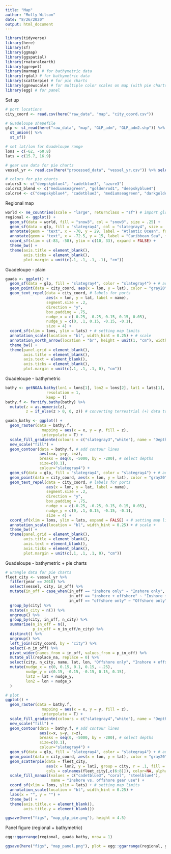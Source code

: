 ```yaml
---
title: "Map"
author: "Molly Wilson"
date: "8/26/2020"
output: html_document
---
```


```r
library(tidyverse)
library(here)
library(sf)
library(ggmap)
library(ggspatial)
library(rnaturalearth)
library(ggrepel)
library(marmap) # for bathymetric data
library(rgdal) # for bathymetric data
library(scatterpie) # for pie charts
library(ggnewscale) # for multiple color scales on map (with pie charts)
library(egg) # for panel
```

Set up
```r
# port locations
city_coord <- read.csv(here("raw_data", "map", "city_coord.csv"))

# Guadeloupe shapefile
glp <- st_read(here("raw_data", "map", "GLP_adm", "GLP_adm2.shp")) %>%
  st_union() %>%
  st_sf()

# set lat/lon for Guadeloupe range
lons = c(-62, -60.8)
lats = c(15.7, 16.9)

# gear use data for pie charts
vessel_yr <- read.csv(here("processed_data", "vessel_yr.csv")) %>% select(-X)

# colors for pie charts
colors3 <- c("deepskyblue4", "cadetblue3", "azure3")
colors3_blend <- c("mediumseagreen", "goldenrod1", "deepskyblue4")
colors4 <- c("deepskyblue4", "cadetblue3", "mediumseagreen", "darkgoldenrod1")
```

Regional map
```r
world <- ne_countries(scale = "large", returnclass = "sf") # import global coastline data
regional <- ggplot() +
  geom_sf(data = world, fill = "snow3", col = "snow3", size = .25) +
  geom_sf(data = glp, fill = "slategray4", col = "slategray4", size = .25) +
  annotate(geom = "text", x = -70, y = 29, label = "Atlantic Ocean", fontface = "italic", color = "black", size = 3) +
  annotate(geom = "text", x = -72.5, y = 15, label = "Caribbean Sea", fontface = "italic", color = "black", size = 3) +
  coord_sf(xlim = c(-83, -58), ylim = c(10, 33), expand = FALSE) +
  theme_bw() +
  theme(axis.title = element_blank(), 
        axis.ticks = element_blank(),
        plot.margin = unit(c(.1, .1, .1, .1), "cm"))
```

Guadeloupe - plain
```r
guada <- ggplot() +
  geom_sf(data = glp, fill = "slategray4", color = "slategray4") + # add guada coastline
  geom_point(data = city_coord, aes(x = lon, y = lat), color = "gray20", size = 2) + # add ports
  geom_text_repel(data = city_coord, # labels for ports
                  aes(x = lon, y = lat, label = name),
                  segment.size = .2,
                  direction = "y",
                  box.padding = .75,
                  nudge_x = c(-0.25, -0.25, 0.15, 0.15, 0.05), 
                  nudge_y = c(0, .1, 0.15, -0.15, -0.1),
                  size = 4) +
  coord_sf(xlim = lons, ylim = lats) + # setting map limits
  annotation_scale(location = "bl", width_hint = 0.25) + # scale
  annotation_north_arrow(location = "br", height = unit(1, "cm"), width = unit(0.5, "cm")) +
  theme_bw() +
  theme(panel.grid = element_blank(),
        axis.title = element_blank(), 
        axis.text = element_blank(),
        axis.ticks = element_blank(),
        plot.margin = unit(c(.1, .1, .1, 0), "cm"))
```

Guadeloupe - bathymetric
```r

bathy <- getNOAA.bathy(lon1 = lons[1], lon2 = lons[2], lat1 = lats[1], lat2 = lats[2], 
                  resolution = 1,
                  keep = T)
bathy.f <- fortify.bathy(bathy) %>% 
  mutate(z = as.numeric(z),
         z = if_else(z > 0, 0, z)) # converting terrestrial (+) data to 0, bc files don't precisely align

guada_bathy <- ggplot() +
  geom_raster(data = bathy.f,
                mapping = aes(x = x, y = y, fill = z),
                interpolate = T) +
  scale_fill_gradientn(colours = c("slategray3","white"), name = "Depth (m)") +
  new_scale("fill") +
  geom_contour(data = bathy.f, # add contour lines
               aes(x=x, y=y, z=z),
               breaks = seq(0, -5000, by = -200), # select depths
               size=c(0.1),
               colour="slategray4") +
  geom_sf(data = glp, fill = "slategray4", color = "slategray4") + # add guada coastline
  geom_point(data = city_coord, aes(x = lon, y = lat), color = "gray20", size = 2) + # add ports
  geom_text_repel(data = city_coord, # labels for ports
                  aes(x = lon, y = lat, label = name),
                  segment.size = .2,
                  direction = "y",
                  box.padding = .75,
                  nudge_x = c(-0.25, -0.25, 0.15, 0.15, 0.05), 
                  nudge_y = c(0, .1, 0.15, -0.15, -0.1),
                  size = 4) +
  coord_sf(xlim = lons, ylim = lats, expand = FALSE) + # setting map limits
  annotation_scale(location = "bl", width_hint = 0.25) + # scale +
  theme_bw() +
  theme(panel.grid = element_blank(),
        axis.title = element_blank(), 
        axis.text = element_blank(),
        axis.ticks = element_blank(),
        plot.margin = unit(c(.1, .1, .1, 0), "cm"))
```

Guadeloupe - bathymetric + pie charts
```r
# wrangle data for pie charts
fleet_city <- vessel_yr %>% 
  filter(year == 2018) %>%
  select(vessel, city, in_off) %>%
  mutate(in_off = case_when(in_off == "inshore only" ~ "Inshore only",
                            in_off == "inshore + offshore" ~ "Inshore + offshore",
                            in_off == "offshore only" ~ "Offshore only")) %>%
  group_by(city) %>%
  mutate(n_city = n()) %>%
  ungroup() %>%
  group_by(city, in_off, n_city) %>%
  summarise(n_in_off = n(),
            p_in_off = n_in_off/n_city) %>%
  distinct() %>%
  ungroup() %>%
  left_join(city_coord, by = "city") %>%
  select(-n_in_off) %>%
  pivot_wider(names_from = in_off, values_from = p_in_off) %>%
  mutate_all(replace_na, replace = 0) %>%
  select(city, n_city, name, lat, lon, "Offshore only", "Inshore + offshore", "Inshore only") %>%
  mutate(nudge_x = c(0, 0.15, 0.1, 0.15, -.25), 
         nudge_y = c(0.15, -0.15, -0.15, 0.15, 0.15),
         lat2 = lat + nudge_y,
         lon2 = lon + nudge_x
  )

# plot
ggplot() +
  geom_raster(data = bathy.f,
                mapping = aes(x = x, y = y, fill = z),
                interpolate = T) +
  scale_fill_gradientn(colours = c("slategray4","white"), name = "Depth (m)") +
  new_scale("fill") +
  geom_contour(data = bathy.f, # add contour lines
               aes(x=x, y=y, z=z),
               breaks = seq(0, -5000, by = -200), # select depths
               size=c(0.1),
               colour="slategray4") +
  geom_sf(data = glp, fill = "slategray4", color = "slategray4") + # add guada coastline
  geom_point(data = city_coord, aes(x = lon, y = lat), color = "gray20", size = 2) + # add ports
  geom_scatterpie(data = fleet_city,
                  aes(x = lon2, y = lat2, group = city, r = .1, fill = city), # log scaled by total number of fishers: r = log(n_city)*0.015
                  cols = colnames(fleet_city[,c(6:8)]), color=NA, alpha = .95) +
  scale_fill_manual(values = c("cadetblue3", "coral", "steelblue4"), 
                    name = "Inshore vs. offshore gear use") +
  coord_sf(xlim = lons, ylim = lats) + # setting map limits
  annotation_scale(location = "bl", width_hint = 0.25) +
  labs(x = "", y = "") +
  theme_bw() +
  theme(axis.title.x = element_blank(), 
        axis.title.y = element_blank())

ggsave(here("figs", "map_glp_pie.png"), height = 4.5)
```

Panel figure (regional + bathymetric)
```r
egg::ggarrange(regional, guada_bathy, nrow = 1)

ggsave(here("figs", "map_panel.png"), plot = egg::ggarrange(regional, guada_bathy, nrow = 1))
```

